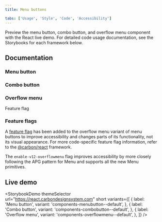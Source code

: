 ```yaml
---
title: Menu buttons

tabs: ['Usage', 'Style', 'Code', 'Accessibility']
---
```



<PageDescription>

Preview the menu button, combo button, and overflow menu component with the
React live demo. For detailed code usage documentation, see the Storybooks for
each framework below.

</PageDescription>

## Documentation

### Menu button

<Row className="resource-card-group">
<Column colLg={4} colMd={4} noGutterSm>
  <ResourceCard
    subTitle="React"
    href="https://react.carbondesignsystem.com/?path=/docs/components-menubutton--overview"
    >

<MdxIcon name="react" />

  </ResourceCard>
</Column>
<Column colLg={4} colMd={4} noGutterSm>
  <ResourceCard
      subTitle="Web Components coming soon"
      disabled
      href=""
      >

<MdxIcon name="webcomponents" />

  </ResourceCard>
</Column>
<Column colLg={4} colMd={4} noGutterSm>
  <ResourceCard
      subTitle="Angular (Community) coming soon"
      disabled
      href=""
      >

<MdxIcon name="angular" />

  </ResourceCard>
</Column>
<Column colLg={4} colMd={4} noGutterSm>
  <ResourceCard
      subTitle="Vue (Community) coming soon"
      disabled
      href=""
      >

<MdxIcon name="vue" />

  </ResourceCard>
</Column>
</Row>

### Combo button

<Row className="resource-card-group">
<Column colLg={4} colMd={4} noGutterSm>
  <ResourceCard
    subTitle="React"
    href="https://react.carbondesignsystem.com/?path=/docs/components-combobutton--overview"
    >

<MdxIcon name="react" />

  </ResourceCard>
</Column>
<Column colLg={4} colMd={4} noGutterSm>
  <ResourceCard
      subTitle="Web Components coming soon"
      disabled
      href=""
      >

<MdxIcon name="webcomponents" />

  </ResourceCard>
</Column>
<Column colLg={4} colMd={4} noGutterSm>
  <ResourceCard
      subTitle="Angular (Community) coming soon"
      disabled
      href=""
      >

<MdxIcon name="angular" />

  </ResourceCard>
</Column>
<Column colLg={4} colMd={4} noGutterSm>
  <ResourceCard
      subTitle="Vue (Community) coming soon"
      disabled
      href=""
      >

<MdxIcon name="vue" />

  </ResourceCard>
</Column>
</Row>

### Overflow menu

<Row className="resource-card-group">
<Column colLg={4} colMd={4} noGutterSm>
  <ResourceCard
    subTitle="React"
    href="https://react.carbondesignsystem.com/?path=/docs/components-overflowmenu--overview"
    >

<MdxIcon name="react" />
<Tag type="blue">Feature flag</Tag>

  </ResourceCard>
</Column>
<Column colLg={4} colMd={4} noGutterSm>
  <ResourceCard
      subTitle="Web Components coming soon"
      disabled
      href=""
      >

<MdxIcon name="webcomponents" />

  </ResourceCard>
</Column>
<Column colLg={4} colMd={4} noGutterSm>
  <ResourceCard
      subTitle="Angular (Community) coming soon"
      disabled
      href=""
      >

<MdxIcon name="angular" />

  </ResourceCard>
</Column>
<Column colLg={4} colMd={4} noGutterSm>
  <ResourceCard
      subTitle="Vue (Community) coming soon"
      disabled
      href=""
      >

<MdxIcon name="vue" />

  </ResourceCard>
</Column>
</Row>

### Feature flags

A [feature flag](/components/overview/feature-flag/) has been added to the
overflow menu variant of menu buttons to improve accessibility and changes parts
of its functionality, not its visual appearance. For more code-specific feature
flag information, refer to the
[@carbon/react](https://react.carbondesignsystem.com/?path=/docs/experimental-feature-flags-overflowmenu--overview)
framework.

The `enable-v12-overflowmenu` flag improves accessibility by more closely
following the APG pattern for Menu and supports all the new Menu primitives.

## Live demo

<StorybookDemo
  themeSelector
  url="https://react.carbondesignsystem.com"
  short
  variants={[
    {
      label: 'Menu button',
      variant: 'components-menubutton--default',
    },
    {
      label: 'Combo button',
      variant: 'components-combobutton--default',
    },
    {
      label: 'Overflow menu',
      variant: 'components-overflowmenu--default',
    },
  ]}
/>
